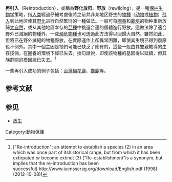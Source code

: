 {{unreferenced|time=2009-10-30T10:53:31+00:00}}
'''再引入'''（Reintroduction），或稱為'''野化放归'''、'''野放'''（rewilding），是一種[[保护生物学|保护生物学]]策略，指[[人类|人类]]經過仔細考慮後將之前并非某地区野生的[[物種|物種]]（[[动物|动物]]或[[植物|植物]]）[[引入物种|引入]]到此地区使其[[野化|野化]]进行自然繁衍的一種做法。一般可将[[圈養|圈養]]和[[栽培植物|栽培]]的物种重新放歸[[大自然|大自然]]，或从其他地區幸存的[[亞種|亞種]]中挑選合適的個體進行野放。這做法除了適合野外已滅絕的物種外，一些[[瀕危物種|瀕危物種]]也可透過此方法得以回歸大自然。雖然如此，但將已在野外滅絕的物種野放，在實際運作上卻異常困難，即使其生境已得到復原也不例外。其中一個主因是牠們可能已缺乏了應有的{{tsl|en|Survival skills|求生技能}}。這些一般由其雙親教導的生存技倆，在圈養的環境下經已失去。換句話說，即使該物種的基因得以延續，但其[[族群|族群]]間的[[模因|模因]]經已失去。<ref>["Re-introduction": an attempt to establish a species (2) in an area which was once part of itshistorical range, but from which it has been extirpated or become extinct (3) ("Re-establishment"is a synonym, but implies that the re-introduction has been successful).http://www.iucnsscrsg.org/download/English.pdf (1998) (2012-10-08)]</ref>

一些再引入成功的例子包括：[[台灣梅花鹿|台灣梅花鹿]]、[[麋鹿|麋鹿]]等。

== 参考文献 ==
{{Reflist}}

== 参见 ==
{{Portal|生态|动物}}
* [[放生|放生]]

[[Category:動物保護|Category:動物保護]]

{{ecology-stub}}